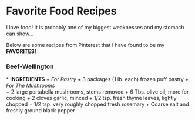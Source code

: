 <p>&nbsp;</p>
<h1>__Favorite Food Recipes__</h1>
<p>I love food! It is probably one of my biggest weaknesses and my stomach can show...</p>
<p>Below are some recipes from Pinterest that I have found to be my __FAVORITES!__</p>
<h3>Beef-Wellington</h3>
[](https://s3.amazonaws.com/finecooking.s3.tauntonclud.com/app/uploads/2000/12/19164801/beef-wellington_wide.jpg)
* __INGREDIENTS__
    + _For Pastry_
    + 3 packages (1 lb. each) frozen puff pastry 
    + _For The Mushrooms_  
    + 2 large portabella mushrooms, stems removed
    + 6 Tbs. olive oil; more for cooking
    + 2 cloves garlic, minced
    + 1/2 tsp. fresh thyme leaves, lightly chopped
    + 1/2 tsp. very roughly chopped fresh rosemary
    + Coarse salt and freshly ground black pepper